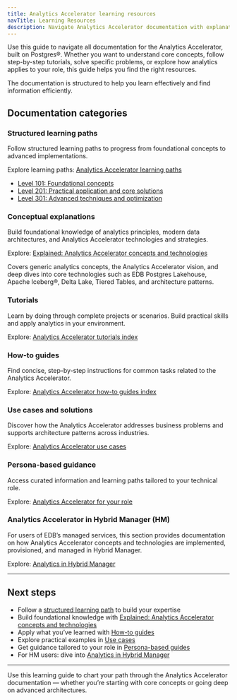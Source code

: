 ```yaml
---
title: Analytics Accelerator learning resources
navTitle: Learning Resources
description: Navigate Analytics Accelerator documentation with explanations, tutorials, how-to guides, use cases, persona-based guidance, and structured learning paths.
---
```


Use this guide to navigate all documentation for the Analytics Accelerator, built on Postgres®. Whether you want to understand core concepts, follow step-by-step tutorials, solve specific problems, or explore how analytics applies to your role, this guide helps you find the right resources.

The documentation is structured to help you learn effectively and find information efficiently.

## Documentation categories

### Structured learning paths

Follow structured learning paths to progress from foundational concepts to advanced implementations.

Explore learning paths: [Analytics Accelerator learning paths](paths/)

-   [Level 101: Foundational concepts](paths/101)
-   [Level 201: Practical application and core solutions](paths/201)
-   [Level 301: Advanced techniques and optimization](paths/301)

### Conceptual explanations

Build foundational knowledge of analytics principles, modern data architectures, and Analytics Accelerator technologies and strategies.

Explore: [Explained: Analytics Accelerator concepts and technologies](explained/)

Covers generic analytics concepts, the Analytics Accelerator vision, and deep dives into core technologies such as EDB Postgres Lakehouse, Apache Iceberg®, Delta Lake, Tiered Tables, and architecture patterns.

### Tutorials

Learn by doing through complete projects or scenarios. Build practical skills and apply analytics in your environment.

Explore: [Analytics Accelerator tutorials index](tutorials/)

### How-to guides

Find concise, step-by-step instructions for common tasks related to the Analytics Accelerator.

Explore: [Analytics Accelerator how-to guides index](/edb-postgres-ai/1.2/hybrid-manager/analytics/learn/how-to/)

### Use cases and solutions

Discover how the Analytics Accelerator addresses business problems and supports architecture patterns across industries.

Explore: [Analytics Accelerator use cases](/edb-postgres-ai/1.2/hybrid-manager/analytics/learn/use-cases/)

### Persona-based guidance

Access curated information and learning paths tailored to your technical role.

Explore: [Analytics Accelerator for your role](./personas.mdx)

### Analytics Accelerator in Hybrid Manager (HM)

For users of EDB’s managed services, this section provides documentation on how Analytics Accelerator concepts and technologies are implemented, provisioned, and managed in Hybrid Manager.

Explore: [Analytics in Hybrid Manager](../../analytics/)

* * *

## Next steps

-   Follow a [structured learning path](paths/) to build your expertise
-   Build foundational knowledge with [Explained: Analytics Accelerator concepts and technologies](explained/)
-   Apply what you’ve learned with [How-to guides](/edb-postgres-ai/1.2/hybrid-manager/analytics/learn/how-to/)
-   Explore practical examples in [Use cases](/edb-postgres-ai/1.2/hybrid-manager/analytics/learn/use-cases/)
-   Get guidance tailored to your role in [Persona-based guides](./personas.mdx)
-   For HM users: dive into [Analytics in Hybrid Manager](../../analytics/)

* * *

Use this learning guide to chart your path through the Analytics Accelerator documentation — whether you’re starting with core concepts or going deep on advanced architectures.
